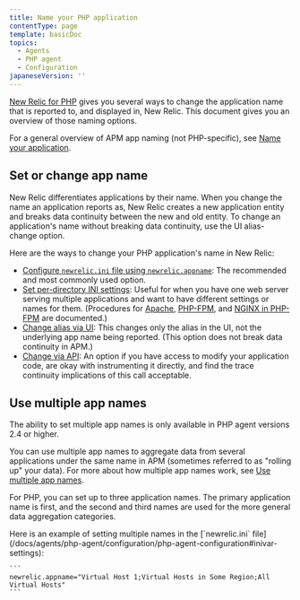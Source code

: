 ```yaml
---
title: Name your PHP application
contentType: page
template: basicDoc
topics:
  - Agents
  - PHP agent
  - Configuration
japaneseVersion: ''
---
```


[New Relic for PHP](/docs/agents/php-agent/getting-started/introduction-new-relic-php) gives you several ways to change the application name that is reported to, and displayed in, New Relic. This document gives you an overview of those naming options.

For a general overview of APM app naming (not PHP-specific), see [Name your application](/docs/agents/manage-apm-agents/app-naming/name-your-application).

## Set or change app name

New Relic differentiates applications by their name. When you change the name an application reports as, New Relic creates a new application entity and breaks data continuity between the new and old entity. To change an application's name without breaking data continuity, use the UI alias-change option.

Here are the ways to change your PHP application's name in New Relic:

* [Configure `newrelic.ini` file using `newrelic.appname`](/docs/agents/php-agent/configuration/php-agent-configuration#inivar-appname): The recommended and most commonly used option.
* [Set per-directory INI settings](/docs/agents/php-agent/configuration/php-directory-ini-settings): Useful for when you have one web server serving multiple applications and want to have different settings or names for them. (Procedures for [Apache](/docs/agents/php-agent/configuration/php-directory-ini-settings#perdir-apache), [PHP-FPM](/docs/agents/php-agent/configuration/php-directory-ini-settings#php-fpm_per-dir), and [NGINX in PHP-FPM](/docs/agents/php-agent/configuration/php-directory-ini-settings#PHP-FPM_nginix) are documented.)
* [Change alias via UI](/docs/agents/manage-apm-agents/app-naming/name-your-application#app-alias): This changes only the alias in the UI, not the underlying app name being reported. (This option does not break data continuity in APM.)
* [Change via API](/docs/agents/php-agent/php-agent-api/newrelic_set_appname): An option if you have access to modify your application code, are okay with instrumenting it directly, and find the trace continuity implications of this call acceptable.

## Use multiple app names

<Callout variant="important">
  The ability to set multiple app names is only available in PHP agent versions 2.4 or higher.
</Callout>

You can use multiple app names to aggregate data from several applications under the same name in APM (sometimes referred to as "rolling up" your data). For more about how multiple app names work, see [Use multiple app names](/docs/agents/manage-apm-agents/app-naming/use-multiple-names-app).

For PHP, you can set up to three application names. The primary application name is first, and the second and third names are used for the more general data aggregation categories.

<CollapserGroup>
  <Collapser
    id="example"
    title="PHP config file example"
  >
    Here is an example of setting multiple names in the [`newrelic.ini` file](/docs/agents/php-agent/configuration/php-agent-configuration#inivar-settings):

    ```
    newrelic.appname="Virtual Host 1;Virtual Hosts in Some Region;All Virtual Hosts"
    ```
  </Collapser>
</CollapserGroup>

